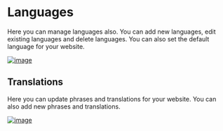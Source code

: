 # Languages

Here you can manage languages also. You can add new languages, edit existing languages and delete languages. You can also set the default language for your website.

[![image](https://www.linkpicture.com/q/Screenshot-from-2023-03-13-06-13-39.png)](https://www.linkpicture.com/view.php?img=LPic640e6ac250f411977084928)


## Translations

Here you can update phrases and translations for your website. You can also add new phrases and translations.

[![image](https://www.linkpicture.com/q/Screenshot-from-2023-03-13-06-13-44.png)](https://www.linkpicture.com/view.php?img=LPic640e6ac250f411977084928)